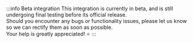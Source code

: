 :::info Beta integration
This integration is currently in beta, and is still undergoing final testing before its official release.  
Should you encounter any bugs or functionality issues, please let us know so we can rectify them as soon as possible.  
Your help is greatly appreciated! ⭐
:::